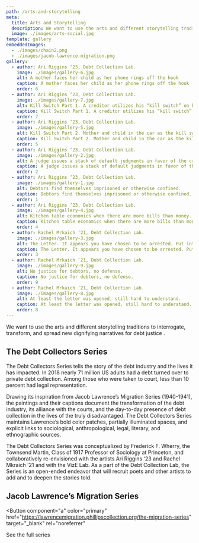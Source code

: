 ```yaml
---
path: /arts-and-storytelling
meta:
  title: Arts and Storytelling
  description: We want to use the arts and different storytelling traditions to interrogate, transform, and spread new dignifying narratives fordebt justice.
  image: ./images/arts-social.jpg
template: gallery
embeddedImages:
  - ./images/chain2.png
  - ./images/jacob-lawrence-migration.png
gallery:
  - author: Ari Riggins ‘23, Debt Collection Lab.
    image: ./images/gallery-6.jpg
    alt: A mother faces her child as her phone rings off the hook
    caption: A mother faces her child as her phone rings off the hook
    order: 6
  - author: Ari Riggins ‘23, Debt Collection Lab.
    image: ./images/gallery-7.jpg
    alt: Kill Switch Part 1. A creditor utilizes his “kill switch” on his phone to disable a woman’s car whose payments are in arrears
    caption: Kill Switch Part 1. A creditor utilizes his “kill switch” on his phone to disable a woman’s car whose payments are in arrears
    order: 7
  - author: Ari Riggins ‘23, Debt Collection Lab.
    image: ./images/gallery-5.jpg
    alt: Kill Switch Part 2. Mother and child in the car as the kill switch leaves them stranded in the middle of the freeway.
    caption: Kill Switch Part 2. Mother and child in the car as the kill switch leaves them stranded in the middle of the freeway.
    order: 5
  - author: Ari Riggins ‘23, Debt Collection Lab.
    image: ./images/gallery-2.jpg
    alt: A judge issues a stack of default judgments in favor of the creditor, against the debtor
    caption: A judge issues a stack of default judgments in favor of the creditor, against the debtor
    order: 2
  - author: Ari Riggins ‘23, Debt Collection Lab.
    image: ./images/gallery-1.jpg
    alt: Debtors find themselves imprisoned or otherwise confined.
    caption: Debtors find themselves imprisoned or otherwise confined.
    order: 1
  - author: Ari Riggins ‘23, Debt Collection Lab.
    image: ./images/gallery-4.jpg
    alt: Kitchen table economics when there are more bills than money.
    caption: Kitchen table economics when there are more bills than money.
    order: 4
  - author: Rachel Mrkaich ‘21, Debt Collection Lab.
    image: ./images/gallery-3.jpg
    alt: The Letter. It appears you have chosen to be arrested. Put into handcuffs in front of your family.
    caption: The Letter. It appears you have chosen to be arrested. Put into handcuffs in front of your family.
    order: 3
  - author: Rachel Mrkaich ‘21, Debt Collection Lab.
    image: ./images/gallery-9.jpg
    alt: No justice for debtors, no defense.
    caption: No justice for debtors, no defense.
    order: 9
  - author: Rachel Mrkaich ‘21, Debt Collection Lab.
    image: ./images/gallery-8.jpg
    alt: At least the letter was opened, still hard to understand.
    caption: At least the letter was opened, still hard to understand.
    order: 8
---
```



<ArtsHero>

<p>
  <span>
    We want to use the arts and different storytelling traditions to
    interrogate, transform, and spread new dignifying narratives for
  </span>
  <span className="smear">
    <span>debt justice</span>
  </span>
  <span>.</span>
</p>

<GatsbyImage
  className="image image--right"
  width={373}
  alt="ball and chain"
  image={getImage(props.localImages[0])}
/>

</ArtsHero>

<CollectorSeries gallery={props.frontmatter.gallery}>

## The Debt Collectors Series

The Debt Collectors Series tells the story of the debt industry and the lives it has impacted. In 2018 nearly 71 million US adults had a debt turned over to private debt collection. Among those who were taken to court, less than 10 percent had legal representation.

Drawing its inspiration from Jacob Lawrence’s Migration Series (1940-1941), the paintings and their captions document the transformation of the debt industry, its alliance with the courts, and the day-to-day presence of debt collection in the lives of the truly disadvantaged. The Debt Collectors Series maintains Lawrence’s bold color patches, partially illuminated spaces, and explicit links to sociological, anthropological, legal, literary, and ethnographic sources.

The Debt Collectors Series was conceptualized by Frederick F. Wherry, the Townsend Martin, Class of 1917 Professor of Sociology at Princeton, and collaboratively re-envisioned with the artists Ari Riggins ‘23 and Rachel Mkraich ’21 and with the VizE Lab. As a part of the Debt Collection Lab, the Series is an open-ended endeavor that will recruit poets and other artists to add and to deepen the stories told.

</CollectorSeries>

<CalloutBlock>

## Jacob Lawrence’s Migration Series

<Button
  component="a"
  color="primary"
  href="https://lawrencemigration.phillipscollection.org/the-migration-series"
  target="_blank"
  rel="noreferrer"
>
  See the full series
</Button>

<GatsbyImage
  className="bg"
  width={480}
  alt=" "
  image={getImage(props.localImages[1])}
/>

</CalloutBlock>

